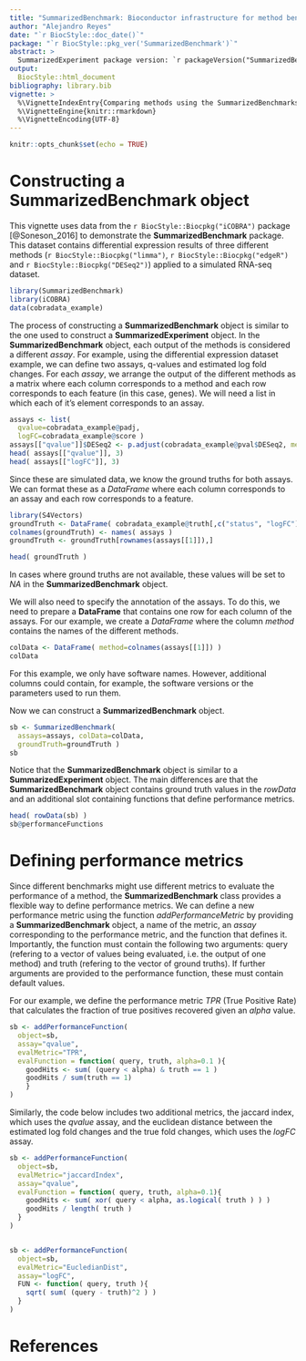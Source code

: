 ```yaml
---
title: "SummarizedBenchmark: Bioconductor infrastructure for method benchmarking"
author: "Alejandro Reyes"
date: "`r BiocStyle::doc_date()`"
package: "`r BiocStyle::pkg_ver('SummarizedBenchmark')`"
abstract: >
  SummarizedExperiment package version: `r packageVersion("SummarizedBenchmark")`
output: 
  BiocStyle::html_document
bibliography: library.bib
vignette: >
  %\VignetteIndexEntry{Comparing methods using the SummarizedBenchmarks package}
  %\VignetteEngine{knitr::rmarkdown}
  %\VignetteEncoding{UTF-8}
---
```



```r
knitr::opts_chunk$set(echo = TRUE)
```

# Constructing a __SummarizedBenchmark__ object

This vignette uses data from the `r BiocStyle::Biocpkg("iCOBRA")` package [@Soneson_2016] to 
demonstrate the __SummarizedBenchmark__ package. This dataset contains differential 
expression results of three different methods (`r BiocStyle::Biocpkg("limma")`, `r BiocStyle::Biocpkg("edgeR")` 
and `r BiocStyle::Biocpkg("DESeq2")`) applied to a simulated RNA-seq dataset.

```r
library(SummarizedBenchmark)
library(iCOBRA)
data(cobradata_example)
```

The process of constructing a __SummarizedBenchmark__ object is similar to the one 
used to construct a __SummarizedExperiment__ object. In the __SummarizedBenchmark__ object, 
each output of the methods is considered a different *assay*. For example, using the differential
expression dataset example, we can define two assays, q-values and estimated log fold changes.
For each *assay*, we arrange the output of the different methods as a matrix where each
column corresponds to a method and each row corresponds to each feature (in this case, genes).
We will need a list in which each of it's element corresponds to an assay.


```r
assays <- list(
  qvalue=cobradata_example@padj,
  logFC=cobradata_example@score )
assays[["qvalue"]]$DESeq2 <- p.adjust(cobradata_example@pval$DESeq2, method="BH")
head( assays[["qvalue"]], 3)
head( assays[["logFC"]], 3)
```

Since these are simulated data, we know the ground truths for both assays.
We can format these as a _DataFrame_ where each column corresponds to an assay
and each row corresponds to a feature.

```r
library(S4Vectors)
groundTruth <- DataFrame( cobradata_example@truth[,c("status", "logFC")] )
colnames(groundTruth) <- names( assays )
groundTruth <- groundTruth[rownames(assays[[1]]),]

head( groundTruth )
```

In cases where ground truths are not available, these values will be set to *NA* in 
the __SummarizedBenchmark__ object.

We will also need to specify the annotation of the 
assays. To do this, we need to prepare a __DataFrame__ that contains one row
for each column of the assays. For our example, we create a _DataFrame_ where
the column *method* contains the names of the different methods. 

```r
colData <- DataFrame( method=colnames(assays[[1]]) )
colData
```

For this example, we only have software names. However,
additional columns could contain, for example, the software versions or the parameters
used to run them.

Now we can construct a __SummarizedBenchmark__ object.

```r
sb <- SummarizedBenchmark(
  assays=assays, colData=colData,
  groundTruth=groundTruth )
sb
```

Notice that the __SummarizedBenchmark__ object is similar to a __SummarizedExperiment__ 
object. The main differences are that the __SummarizedBenchmark__ object contains ground 
truth values in the _rowData_ and an additional slot containing functions that define 
performance metrics.

```r
head( rowData(sb) )
sb@performanceFunctions
```

# Defining performance metrics

Since different benchmarks might use different metrics to evaluate the performance of a method, 
the __SummarizedBenchmark__ class provides a flexible way to define performance metrics. We can define
a new performance metric using the function *addPerformanceMetric* by providing a __SummarizedBenchmark__ 
object, a name of the metric, an *assay* corresponding to the performance metric, and the function that 
defines it. Importantly, the function must contain the following two arguments: query (refering to a 
vector of values being evaluated, i.e. the output of one method) and truth (refering to the vector of 
ground truths). If further arguments are provided to the performance function, these must contain 
default values. 

For our example, we define the performance metric *TPR* (True Positive Rate) that calculates the fraction of 
true positives recovered given an *alpha* value.

```r
sb <- addPerformanceFunction(
  object=sb,
  assay="qvalue",
  evalMetric="TPR",
  evalFunction = function( query, truth, alpha=0.1 ){
    goodHits <- sum( (query < alpha) & truth == 1 )
    goodHits / sum(truth == 1)
    }
)
```

Similarly, the code below includes two additional metrics, the jaccard index, which uses 
the *qvalue* assay, and the euclidean distance between the estimated log fold changes and 
the true fold changes, which uses the *logFC* assay. 

```r
sb <- addPerformanceFunction(
  object=sb,
  evalMetric="jaccardIndex",
  assay="qvalue",
  evalFunction = function( query, truth, alpha=0.1){
    goodHits <- sum( xor( query < alpha, as.logical( truth ) ) )
    goodHits / length( truth )
  }
)


sb <- addPerformanceFunction(
  object=sb,
  evalMetric="EucledianDist",
  assay="logFC",
  FUN <- function( query, truth ){
    sqrt( sum( (query - truth)^2 ) )
  }
)
```

# References
